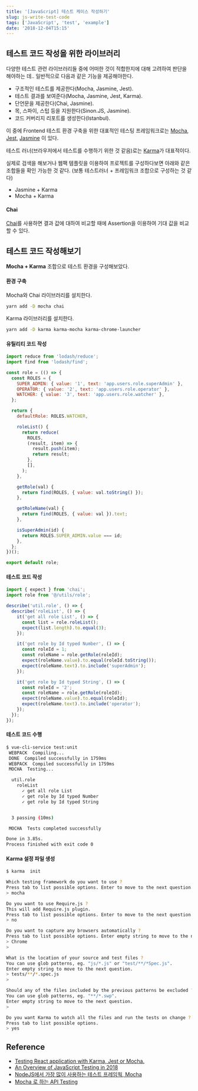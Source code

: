 ```yaml
---
title: '[JavaScript] 테스트 케이스 작성하기'
slug: js-write-test-code
tags: ['JavaScript', 'test', 'example']
date: '2018-12-04T15:15'
---
```


<!--truncate-->

## 테스트 코드 작성을 위한 라이브러리

다양한 테스트 관련 라이브러리들 중에 어떠한 것이 적합한지에 대해 고려하여 판단을 해야하는 데..
일반적으로 다음과 같은 기능을 제공해야한다.

- 구조적인 테스트를 제공한다(Mocha, Jasmine, Jest).
- 테스트 결과를 보여준다(Mocha, Jasmine, Jest, Karma).
- 단언문을 제공한다(Chai, Jasmine).
- 목, 스파이, 스텁 등을 지원한다(Sinon.JS, Jasmine).
- 코드 커버리지 리포트를 생성한다(Istanbul).

이 중에 Frontend 테스트 환경 구축을 위한 대표적인 테스팅 프레임워크로는 [Mocha](https://github.com/mochajs/mocha), [Jest](https://github.com/facebook/jest), [Jasmine](https://github.com/jasmine/jasmine) 이 있다.

테스트 러너(브라우저에서 테스트를 수행하기 위한 것 같음)로는 [Karma](https://karma-runner.github.io/latest/index.html)가 대표적이다.

실제로 검색을 해보거나 웹팩 템플릿을 이용하여 프로젝트를 구성하다보면 아래와 같은 조합들을 확인 가능한 것 같다. (보통 테스트러너 + 프레임워크 조합으로 구성하는 것 같다)

- Jasmine + Karma
- Mocha + Karma

#### Chai

[Chai](https://www.chaijs.com/)를 사용하면 결과 값에 대하여 비교할 때에 Assertion을 이용하여 기대 값을 비교할 수 있다.

## 테스트 코드 작성해보기

**Mocha + Karma** 조합으로 테스트 환경을 구성해보았다.

#### 환경 구축

Mocha와 Chai 라이브러리를 설치한다.

```bash
yarn add -D mocha chai
```

Karma 라이브러리를 설치한다.

```bash
yarn add -D karma karma-mocha karma-chrome-launcher
```

#### 유틸리티 코드 작성

```javascript
import reduce from 'lodash/reduce';
import find from 'lodash/find';

const role = (() => {
  const ROLES = {
    SUPER_ADMIN: { value: '1', text: 'app.users.role.superAdmin' },
    OPERATOR: { value: '2', text: 'app.users.role.operator' },
    WATCHER: { value: '3', text: 'app.users.role.watcher' },
  };

  return {
    defaultRole: ROLES.WATCHER,

    roleList() {
      return reduce(
        ROLES,
        (result, item) => {
          result.push(item);
          return result;
        },
        [],
      );
    },

    getRole(val) {
      return find(ROLES, { value: val.toString() });
    },

    getRoleName(val) {
      return find(ROLES, { value: val }).text;
    },

    isSuperAdmin(id) {
      return ROLES.SUPER_ADMIN.value === id;
    },
  };
})();

export default role;
```

#### 테스트 코드 작성

```javascript
import { expect } from 'chai';
import role from '@/utils/role';

describe('util.role', () => {
  describe('roleList', () => {
    it('get all role List', () => {
      const list = role.roleList();
      expect(list.length).to.equal(3);
    });

    it('get role by Id typed Number', () => {
      const roleId = 1;
      const roleName = role.getRole(roleId);
      expect(roleName.value).to.equal(roleId.toString());
      expect(roleName.text).to.include('superAdmin');
    });

    it('get role by Id typed String', () => {
      const roleId = '2';
      const roleName = role.getRole(roleId);
      expect(roleName.value).to.equal(roleId);
      expect(roleName.text).to.include('operator');
    });
  });
});
```

#### 테스트 코드 수행

```bash
$ vue-cli-service test:unit
 WEBPACK  Compiling...
 DONE  Compiled successfully in 1759ms
 WEBPACK  Compiled successfully in 1759ms
 MOCHA  Testing...

  util.role
    roleList
      ✓ get all role List
      ✓ get role by Id typed Number
      ✓ get role by Id typed String


  3 passing (10ms)

 MOCHA  Tests completed successfully

Done in 3.85s.
Process finished with exit code 0
```

#### Karma 설정 파일 생성

```bash
$ karma  init

Which testing framework do you want to use ?
Press tab to list possible options. Enter to move to the next question.
> mocha

Do you want to use Require.js ?
This will add Require.js plugin.
Press tab to list possible options. Enter to move to the next question.
> no

Do you want to capture any browsers automatically ?
Press tab to list possible options. Enter empty string to move to the next question.
> Chrome
>

What is the location of your source and test files ?
You can use glob patterns, eg. "js/*.js" or "test/**/*Spec.js".
Enter empty string to move to the next question.
> tests/**/*.spec.js
>

Should any of the files included by the previous patterns be excluded ?
You can use glob patterns, eg. "**/*.swp".
Enter empty string to move to the next question.
>

Do you want Karma to watch all the files and run the tests on change ?
Press tab to list possible options.
> yes
```

## Reference

- [Testing React application with Karma, Jest or Mocha.](https://sungjk.github.io/2017/03/03/testing-react-application.html)
- [An Overview of JavaScript Testing in 2018](https://medium.com/welldone-software/an-overview-of-javascript-testing-in-2018-f68950900bc3)
- [NodeJS에서 가장 많이 사용하는 테스트 프레임웍, Mocha](http://blog.jeonghwan.net/mocha/)
- [Mocha 로 하는 API Testing](https://inspiredjw.com/entry/Mocha-%EB%A1%9C-%ED%95%98%EB%8A%94-API-Testing)
